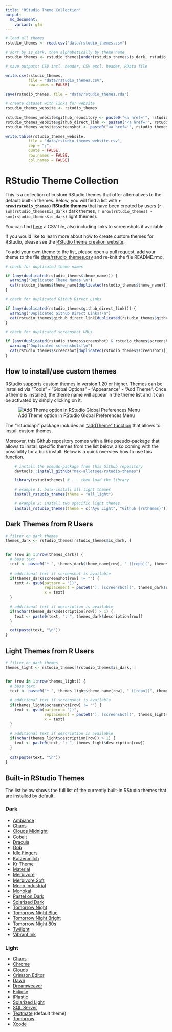 ```yaml
---
title: "RStudio Theme Collection"
output:
  md_document:
    variant: gfm
---
```



```r

# load all themes
rstudio_themes <- read.csv("data/rstudio_themes.csv")

# sort by is_dark, then alphabetically by theme name
rstudio_themes <- rstudio_themes[order(rstudio_themes$is_dark, rstudio_themes$theme_name),]

# save outputs: CSV incl. header, CSV excl. header, RData file

write.csv(rstudio_themes,
          file = "data/rstudio_themes.csv",
          row.names = FALSE)

save(rstudio_themes, file = "data/rstudio_themes.rda")

# create dataset with links for website
rstudio_themes_website <- rstudio_themes

rstudio_themes_website$github_repository <- paste0("<a href='", rstudio_themes_website$github_repository, "'>link</a>") # repository link
rstudio_themes_website$github_direct_link <- paste0("<a href='", rstudio_themes_website$github_direct_link, "'>link</a>") # direct file link
rstudio_themes_website$screenshot <- paste0("<a href='", rstudio_themes_website$screenshot, "'>link</a>") # direct file link

write.table(rstudio_themes_website,
          file = "data/rstudio_themes_website.csv",
          sep = ";",
          quote = FALSE,
          row.names = FALSE,
          col.names = FALSE)

```

# RStudio Theme Collection

This is a collection of custom RStudio themes that offer alternatives to the default built-in themes. Below, you will find a list with **`r nrow(rstudio_themes)` RStudio themes** that have been created by users (`r sum(rstudio_themes$is_dark)` dark themes, `r nrow(rstudio_themes) - sum(rstudio_themes$is_dark)` light themes).

You can find [here](https://github.com/max-alletsee/rstudio-themes/blob/master/data/rstudio_themes.csv) a CSV file, also including links to screenshots if available.

If you would like to learn more about how to create custom themes for RStudio, please see the [RStudio theme creation website](https://rstudio.github.io/rstudio-extensions/rstudio-theme-creation.html).

To add your own theme to the list, please open a pull request, add your theme to the file [data/rstudio_themes.csv](data/rstudio_themes.csv) and re-knit the file README.rmd. 

```r

# check for duplicated theme names

if (any(duplicated(rstudio_themes$theme_name))) {
  warning("Duplicated Theme Names!\n")
  cat(rstudio_themes$theme_name[duplicated(rstudio_themes$theme_name)])
}

# check for duplicated Github Direct Links

if (any(duplicated(rstudio_themes$github_direct_link))) {
  warning("Duplicated Github Direct Links!\n")
  cat(rstudio_themes$github_direct_link[duplicated(rstudio_themes$github_direct_link)])
}

# check for duplicated screenshot URLs

if (any(duplicated(rstudio_themes$screenshot) & rstudio_themes$screenshot > 1)) {
  warning("Duplicated screenshots!\n")
  cat(rstudio_themes$screenshot[duplicated(rstudio_themes$screenshot)])
}
```

## How to install/use custom themes

RStudio supports custom themes in version 1.20 or higher. Themes can be installed via "Tools" - "Global Options" - "Appearance" - "Add Theme". Once a theme is installed, the theme name will appear in the theme list and it can be activated by simply clicking on it.

![Add Theme option in RStudio Global Preferences Menu](assets/rstudio_install_themes.png)

The "rstudioapi" package includes an ["addTheme" function](https://rdrr.io/cran/rstudioapi/man/addTheme.html) that allows to install custom themes.

Moreover, this Github repository comes with a little pseudo-package that allows to install specific themes from the list below, also coming with the possibility for a bulk install. Below is a quick overview how to use this function.

```r
    # install the pseudo-package from this Github repository
    devtools::install_github("max-alletsee/rstudio-themes")

    library(rstudiothemes) # ... then load the library

    # example 1: bulk-install all light themes
    install_rstudio_themes(theme = "all_light")

    # example 2: install two specific light themes
    install_rstudio_themes(theme = c("Ayu Light", "Github {rsthemes}"))
```

## Dark Themes from R Users

```r
# filter on dark themes
themes_dark <- rstudio_themes[rstudio_themes$is_dark, ]


for (row in 1:nrow(themes_dark)) {
  # base text
  text <- paste0("* ", themes_dark$theme_name[row], " ([repo](", themes_dark$github_repository[row], "), [direct link](", themes_dark$github_direct_link[row], "))")
  
  # additional text if screenshot is available
  if(themes_dark$screenshot[row] != "") {
    text <- gsub(pattern = "))",
                 replacement = paste0("), [screenshot](", themes_dark$screenshot[row], "))"),
                 x = text)
  }
  
  # additional text if description is available
  if(nchar(themes_dark$description[row]) > 1) {
    text <- paste0(text, ": ", themes_dark$description[row])
  }

  cat(paste(text, "\n"))
}
```

## Light Themes from R Users

```r
# filter on dark themes
themes_light <- rstudio_themes[!rstudio_themes$is_dark, ]


for (row in 1:nrow(themes_light)) {
  # base text
  text <- paste0("* ", themes_light$theme_name[row], " ([repo](", themes_light$github_repository[row], "), [direct link](", themes_light$github_direct_link[row], "))")
  
  # additional text if screenshot is available
  if(themes_light$screenshot[row] != "") {
    text <- gsub(pattern = "))",
                 replacement = paste0("), [screenshot](", themes_light$screenshot[row], "))"),
                 x = text)
  }
  
  # additional text if description is available
  if(nchar(themes_light$description[row]) > 1) {
    text <- paste0(text, ": ", themes_light$description[row])
  }
  
  cat(paste(text, "\n"))
}
```

## Built-in RStudio Themes

The list below shows the full list of the currently built-in RStudio themes that are installed by default.

### Dark

* [Ambiance](https://github.com/rstudio/rstudio/blob/master/src/cpp/session/resources/themes/ambiance.rstheme)
* [Chaos](https://github.com/rstudio/rstudio/blob/master/src/cpp/session/resources/themes/chaos.rstheme)
* [Clouds Midnight](https://github.com/rstudio/rstudio/blob/master/src/cpp/session/resources/themes/clouds_midnight.rstheme)
* [Cobalt](https://github.com/rstudio/rstudio/blob/master/src/cpp/session/resources/themes/cobalt.rstheme)
* [Dracula](https://github.com/rstudio/rstudio/blob/master/src/cpp/session/resources/themes/dracula.rstheme)
* [Gob](https://github.com/rstudio/rstudio/blob/master/src/cpp/session/resources/themes/gob.rstheme)
* [Idle Fingers](https://github.com/rstudio/rstudio/blob/master/src/cpp/session/resources/themes/idle_fingers.rstheme)
* [Katzenmilch](https://github.com/rstudio/rstudio/blob/master/src/cpp/session/resources/themes/katzenmilch.rstheme)
* [Kr Theme](https://github.com/rstudio/rstudio/blob/master/src/cpp/session/resources/themes/kr_theme.rstheme)
* [Material](https://github.com/rstudio/rstudio/blob/master/src/cpp/session/resources/themes/material.rstheme)
* [Merbivore](https://github.com/rstudio/rstudio/blob/master/src/cpp/session/resources/themes/merbivore.rstheme)
* [Merbivore Soft](https://github.com/rstudio/rstudio/blob/master/src/cpp/session/resources/themes/merbivore_soft.rstheme)
* [Mono Industrial](https://github.com/rstudio/rstudio/blob/master/src/cpp/session/resources/themes/mono_industrial.rstheme)
* [Monokai](https://github.com/rstudio/rstudio/blob/master/src/cpp/session/resources/themes/monokai.rstheme)
* [Pastel on Dark](https://github.com/rstudio/rstudio/blob/master/src/cpp/session/resources/themes/pastel_on_dark.rstheme)
* [Solarized Dark](https://github.com/rstudio/rstudio/blob/master/src/cpp/session/resources/themes/solarized_dark.rstheme)
* [Tomorrow Night](https://github.com/rstudio/rstudio/blob/master/src/cpp/session/resources/themes/tomorrow_night.rstheme)
* [Tomorrow Night Blue](https://github.com/rstudio/rstudio/blob/master/src/cpp/session/resources/themes/tomorrow_night_blue.rstheme)
* [Tomorrow Night Bright](https://github.com/rstudio/rstudio/blob/master/src/cpp/session/resources/themes/tomorrow_night_bright.rstheme)
* [Tomorrow Night 80s](https://github.com/rstudio/rstudio/blob/master/src/cpp/session/resources/themes/tomorrow_night_eighties.rstheme)
* [Twilight](https://github.com/rstudio/rstudio/blob/master/src/cpp/session/resources/themes/twilight.rstheme)
* [Vibrant Ink](https://github.com/rstudio/rstudio/blob/master/src/cpp/session/resources/themes/vibrant_ink.rstheme)

### Light

* [Chaos](https://github.com/rstudio/rstudio/blob/master/src/cpp/session/resources/themes/chrome.rstheme)
* [Chrome](https://github.com/rstudio/rstudio/blob/master/src/cpp/session/resources/themes/chrome.rstheme)
* [Clouds](https://github.com/rstudio/rstudio/blob/master/src/cpp/session/resources/themes/clouds.rstheme)
* [Crimson Editor](https://github.com/rstudio/rstudio/blob/master/src/cpp/session/resources/themes/crimson_editor.rstheme)
* [Dawn](https://github.com/rstudio/rstudio/blob/master/src/cpp/session/resources/themes/dawn.rstheme)
* [Dreamweaver](https://github.com/rstudio/rstudio/blob/master/src/cpp/session/resources/themes/dreamweaver.rstheme)
* [Eclipse](https://github.com/rstudio/rstudio/blob/master/src/cpp/session/resources/themes/eclipse.rstheme)
* [iPlastic](https://github.com/rstudio/rstudio/blob/master/src/cpp/session/resources/themes/iplastic.rstheme)
* [Solarized Light](https://github.com/rstudio/rstudio/blob/master/src/cpp/session/resources/themes/solarized_light.rstheme)
* [SQL Server](https://github.com/rstudio/rstudio/blob/master/src/cpp/session/resources/themes/sqlserver.rstheme)
* [Textmate](https://github.com/rstudio/rstudio/blob/master/src/cpp/session/resources/themes/textmate.rstheme) (default theme)
* [Tomorrow](https://github.com/rstudio/rstudio/blob/master/src/cpp/session/resources/themes/tomorrow.rstheme)
* [Xcode](https://github.com/rstudio/rstudio/blob/master/src/cpp/session/resources/themes/xcode.rstheme)
